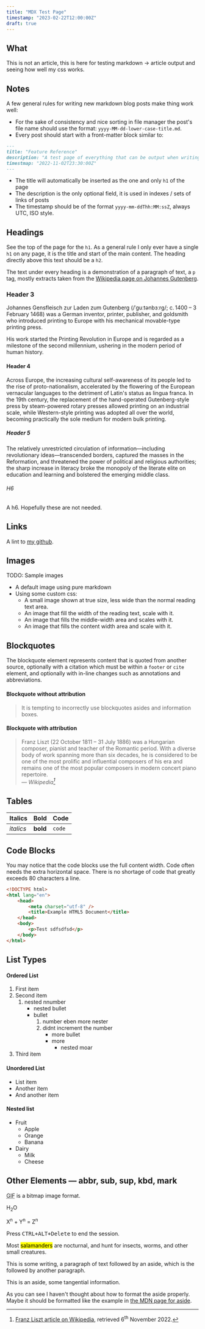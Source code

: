 ```yaml
---
title: "MDX Test Page"
timestamp: "2023-02-22T12:00:00Z"
draft: true
---
```


## What

This is not an article, this is here for testing markdown -> article output and seeing how well my css works.

## Notes

A few general rules for writing new markdown blog posts make thing work well:

-   For the sake of consistency and nice sorting in file manager the post's file name should use the format: `yyyy-MM-dd-lower-case-title.md`.
-   Every post should start with a front-matter block similar to:

```md
---
title: "Feature Reference"
description: "A test page of everything that can be output when writing pages for this website in markdown."
timestmap: "2022-11-02T23:30:00Z"
---
```

-   The title will automatically be inserted as the one and only `h1` of the page
-   The description is the only optional field, it is used in indexes / sets of links of posts
-   The timestamp should be of the format `yyyy-mm-ddThh:MM:ssZ`, always UTC, ISO style.

## Headings

See the top of the page for the `h1`. As a general rule I only ever have a single `h1` on any page, it is the title and start of the main content.
The heading directly above this text should be a `h2`.

The text under every heading is a demonstration of a paragraph of text, a `p` tag, mostly extracts taken from the [Wikipedia page on Johannes Gutenberg](https://en.wikipedia.org/wiki/Johannes_Gutenberg).

### Header 3

Johannes Gensfleisch zur Laden zum Gutenberg (/ˈɡuːtənbɜːrɡ/; c. 1400 – 3 February 1468) was a German inventor, printer, publisher, and goldsmith who introduced printing to Europe with his mechanical movable-type printing press.

His work started the Printing Revolution in Europe and is regarded as a milestone of the second millennium, ushering in the modern period of human history.

#### Header 4

Across Europe, the increasing cultural self-awareness of its people led to the rise of proto-nationalism, accelerated by the flowering of the European vernacular languages to the detriment of Latin's status as lingua franca. In the 19th century, the replacement of the hand-operated Gutenberg-style press by steam-powered rotary presses allowed printing on an industrial scale, while Western-style printing was adopted all over the world, becoming practically the sole medium for modern bulk printing.

##### Header 5

The relatively unrestricted circulation of information—including revolutionary ideas—transcended borders, captured the masses in the Reformation, and threatened the power of political and religious authorities; the sharp increase in literacy broke the monopoly of the literate elite on education and learning and bolstered the emerging middle class.

###### H6

A h6. Hopefully these are not needed.

## Links

A lint to [my github](www.github.com/t3hmun).

## Images

TODO: Sample images

-   A default image using pure markdown
-   Using some custom css:
    -   A small image shown at true size, less wide than the normal reading text area.
    -   An image that fill the width of the reading text, scale with it.
    -   An image that fills the middle-width area and scales with it.
    -   An image that fills the content width area and scale with it.

## Blockquotes

The blockquote element represents content that is quoted from another source, optionally with a citation which must be within a `footer` or `cite` element, and optionally with in-line changes such as annotations and abbreviations.

#### Blockquote without attribution

> It is tempting to incorrectly use blockquotes asides and information boxes.

#### Blockquote with attribution

> Franz Liszt (22 October 1811 – 31 July 1886) was a Hungarian composer, pianist and teacher of the Romantic period. With a diverse body of work spanning more than six decades, he is considered to be one of the most prolific and influential composers of his era and remains one of the most popular composers in modern concert piano repertoire.<br/>
> — <cite>Wikipedia[^1]</cite>

[^1]: [Franz Liszt article on Wikipedia](https://en.wikipedia.org/wiki/Franz_Liszt), retrieved 6<sup>th</sup> November 2022.

## Tables

| Italics   | Bold     | Code   |
| --------- | -------- | ------ |
| _italics_ | **bold** | `code` |

## Code Blocks

You may notice that the code blocks use the full content width.
Code often needs the extra horizontal space.
There is no shortage of code that greatly exceeds 80 characters a line.

```html
<!DOCTYPE html>
<html lang="en">
    <head>
        <meta charset="utf-8" />
        <title>Example HTML5 Document</title>
    </head>
    <body>
        <p>Test sdfsdfsd</p>
    </body>
</html>
```

## List Types

#### Ordered List

1. First item
2. Second item
    1. nested nnumber
        - nested bullet
        - bullet
            1. number eben more nester
            1. didnt increment the number
                - more bullet
                - more
                    - nested moar
3. Third item

#### Unordered List

-   List item
-   Another item
-   And another item

#### Nested list

-   Fruit
    -   Apple
    -   Orange
    -   Banana
-   Dairy
    -   Milk
    -   Cheese

## Other Elements — abbr, sub, sup, kbd, mark

<abbr title="Graphics Interchange Format">GIF</abbr> is a bitmap image format.

H<sub>2</sub>O

X<sup>n</sup> + Y<sup>n</sup> = Z<sup>n</sup>

Press <kbd><kbd>CTRL</kbd>+<kbd>ALT</kbd>+<kbd>Delete</kbd></kbd> to end the session.

Most <mark>salamanders</mark> are nocturnal, and hunt for insects, worms, and other small creatures.

This is some writing, a paragraph of text followed by an aside, which is the followed by another paragraph.

<aside>This is an aside, some tangential information.</aside>

As you can see I haven't thought about how to format the aside properly.
Maybe it should be formatted like the example in [the MDN page for aside](https://developer.mozilla.org/en-US/docs/Web/HTML/Element/aside).
